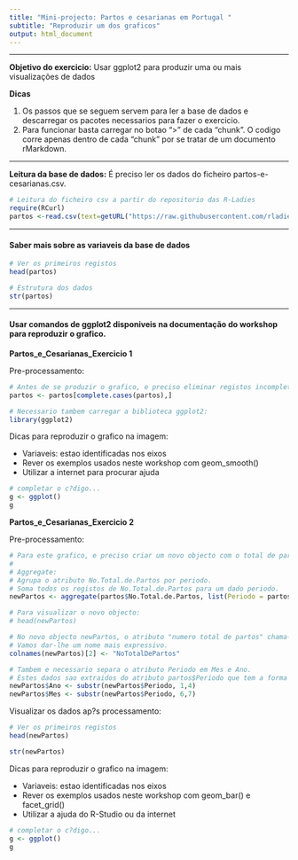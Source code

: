 ```yaml
---
title: "Mini-projecto: Partos e cesarianas em Portugal "
subtitle: "Reproduzir um dos graficos"
output: html_document
---
```


***

**Objetivo do exercicio:** Usar ggplot2 para produzir uma ou mais visualizações de dados


**Dicas**

1. Os passos que se seguem servem para ler a base de dados e descarregar os pacotes necessarios para fazer o exercicio. 
2. Para funcionar basta carregar no botao ">" de cada "chunk". O codigo corre apenas dentro de cada "chunk" por se tratar de um documento rMarkdown.

***


**Leitura da base de dados:** É preciso ler os dados do ficheiro partos-e-cesarianas.csv.

```r
# Leitura do ficheiro csv a partir do repositorio das R-Ladies 
require(RCurl)
partos <-read.csv(text=getURL("https://raw.githubusercontent.com/rladieslx/RLadiesDocuments/master/Meetup2/MiniProjeto/Partos_e_Cesarianas/partos-e-cesarianas.csv"), header=T)
```


***

#### Saber mais sobre as variaveis da base de dados
```r
# Ver os primeiros registos 
head(partos)
```

```r
# Estrutura dos dados
str(partos)
```

***

#### Usar comandos de ggplot2 disponiveis na documentação do workshop para reproduzir o grafico. 

**Partos_e_Cesarianas_Exercicio 1**

Pre-processamento:
```r
# Antes de se produzir o grafico, e preciso eliminar registos incompletos.
partos <- partos[complete.cases(partos),]

# Necessario tambem carregar a biblioteca ggplot2:
library(ggplot2)
```

Dicas para reproduzir o grafico na imagem:

* Variaveis: estao identificadas nos eixos
* Rever os exemplos usados neste workshop com geom_smooth()
* Utilizar a internet para procurar ajuda

```r
# completar o c?digo...
g <- ggplot()
g
```

**Partos_e_Cesarianas_Exercicio 2**

Pre-processamento:
```r
# Para este grafico, e preciso criar um novo objecto com o total de partos por mes e por ano, independentemente da regiao e instituicao:
#
# Aggregate:
# Agrupa o atributo No.Total.de.Partos por periodo.
# Soma todos os registos de No.Total.de.Partos para um dado periodo.
newPartos <- aggregate(partos$No.Total.de.Partos, list(Periodo = partos$Periodo), sum)

# Para visualizar o novo objecto:
# head(newPartos)
```

```r
# No novo objecto newPartos, o atributo "numero total de partos" chama-se x. 
# Vamos dar-lhe um nome mais expressivo.
colnames(newPartos)[2] <- "NoTotalDePartos"
```


```r
# Tambem e necessario separa o atributo Periodo em Mes e Ano.
# Estes dados sao extraidos do atributo partos$Periodo que tem a forma "YYYY-MM".
newPartos$Ano <- substr(newPartos$Periodo, 1,4)
newPartos$Mes <- substr(newPartos$Periodo, 6,7)
```

Visualizar os dados ap?s processamento:
```r
# Ver os primeiros registos 
head(newPartos)
```

```r
str(newPartos)
```

Dicas para reproduzir o grafico na imagem:

* Variaveis: estao identificadas nos eixos
* Rever os exemplos usados neste workshop com geom_bar() e facet_grid()
* Utilizar a ajuda do R-Studio ou da internet 

```r
# completar o c?digo...
g <- ggplot()
g
```
